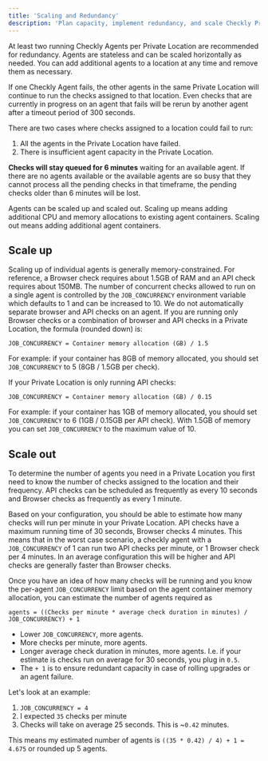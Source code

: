 ```yaml
---
title: 'Scaling and Redundancy'
description: 'Plan capacity, implement redundancy, and scale Checkly Private Locations for production workloads. Learn sizing calculations, scaling strategies, and high availability patterns.'
---
```



At least two running Checkly Agents per Private Location are recommended for redundancy. Agents are stateless and can be scaled horizontally as needed. You can add additional agents to a location at any time and remove them
as necessary.

If one Checkly Agent fails, the other agents in the same Private Location will continue to run the checks assigned to that location. Even checks that are currently in progress on an agent that fails will be rerun by another agent after a timeout period of 300 seconds.

There are two cases where checks assigned to a location could fail to run:

1. All the agents in the Private Location have failed.
2. There is insufficient agent capacity in the Private Location.

**Checks will stay queued for 6 minutes** waiting for an available agent. If there are no agents available or the available
agents are so busy that they cannot process all the pending checks in that timeframe, the pending checks older than 6 minutes will be lost.

Agents can be scaled up and scaled out. Scaling up means adding additional CPU and memory allocations to existing agent
containers. Scaling out means adding additional agent containers.

## Scale up

Scaling up of individual agents is generally memory-constrained. For reference, a Browser check requires about
1.5GB of RAM and an API check requires about 150MB. The number of concurrent checks allowed to run on a single agent is
controlled by the `JOB_CONCURRENCY` environment variable which defaults to 1 and can be increased to 10. We do not
automatically separate browser and API checks on an agent. If you are running only Browser checks or a combination of
browser and API checks in a Private Location, the formula (rounded down) is:

`JOB_CONCURRENCY = Container memory allocation (GB) / 1.5`

For example: if your container has 8GB of memory allocated, you should set `JOB_CONCURRENCY` to 5 (8GB / 1.5GB per check).

If your Private Location is only running API checks:

`JOB_CONCURRENCY = Container memory allocation (GB) / 0.15`

For example: if your container has 1GB of memory allocated, you should set `JOB_CONCURRENCY` to 6 (1GB / 0.15GB per API check).
With 1.5GB of memory you can set `JOB_CONCURRENCY` to the maximum value of 10.

## Scale out

To determine the number of agents you need in a Private Location you first need to know the number of checks assigned to
the location and their frequency. API checks can be scheduled as frequently as every 10 seconds and Browser checks as
frequently as every 1 minute.

Based on your configuration, you should be able to estimate how many checks will run per minute in your Private Location.
API checks have a maximum running time of 30 seconds, Browser checks 4 minutes. This means that in the worst case scenario,
a checkly agent with a `JOB_CONCURRENCY` of 1 can run two API checks per minute, or 1 Browser check per 4 minutes.
In an average configuration this will be higher and API checks are generally faster than Browser checks.

Once you have an idea of how many checks will be running and you know the per-agent `JOB_CONCURRENCY` limit based on the
agent container memory allocation, you can estimate the number of agents required as

`agents = ((Checks per minute * average check duration in minutes) / JOB_CONCURRENCY) + 1`

- Lower `JOB_CONCURRENCY`, more agents.
- More checks per minute, more agents.
- Longer average check duration in minutes, more agents. I.e. if your estimate is checks run on average for 30 seconds, you plug in `0.5`.
- The `+ 1` is to ensure redundant capacity in case of rolling upgrades or an agent failure.

Let's look at an example:

1. `JOB_CONCURRENCY = 4`
2. I expected `35` checks per minute
3. Checks will take on average 25 seconds. This is ~`0.42` minutes.

This means my estimated number of agents is `((35 * 0.42) / 4) + 1 = 4.675` or rounded up 5 agents.
